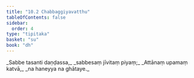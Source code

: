 ```yaml
---
title: "10.2 Chabbaggiyavatthu"
tableOfContents: false
sidebar:
  order: 4
type: "tipitaka"
basket: "su"
book: "dh"
---
```



<DynamicBreadcrumb />

<Division number="130" book="dh">

<Paragraph number="140" type="verses" book="dh">
_Sabbe tasanti daṇḍassa,_  
_sabbesaṃ jīvitaṃ piyaṃ;_  
_Attānaṃ upamaṃ katvā,_  
_na haneyya na ghātaye._
</Paragraph>
</Division>